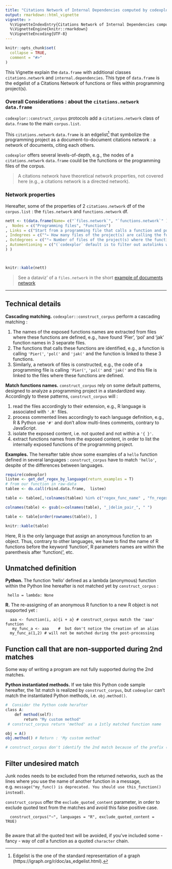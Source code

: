 ```yaml
---
title: "Citations Network of Internal Dependencies computed by codexplor"
output: rmarkdown::html_vignette
vignette: >
  %\VignetteIndexEntry{Citations Network of Internal Dependencies computed by codexplor}
  %\VignetteEngine{knitr::rmarkdown}
  %\VignetteEncoding{UTF-8}
---
```


```r
knitr::opts_chunk$set(
  collapse = TRUE,
  comment = "#>"
)
```

This Vignette explain the `data.frame` with additional classes `citations.network` and `internal.dependencies`. This type of `data.frame` is the edgelist of a Citations Network of functions or files within programming project(s).  


### Overall Considerations : about the `citations.network` `data.frame` 
`codexplor::construct_corpus` protocols add a `citations.network` class of `data.frame` to the main `corpus.list`. 

This `citations.network` `data.frame` is an edgelist^[Edgelist is the one of the standard representation of a graph (https://igraph.org/r/doc/as_edgelist.html).] that symbolize the programming project as a document-to-document citations network : a network of documents, citing each others. 

`codexplor` offers several levels-of-depth, e.g., the nodes of a `citations.network` `data.frame` could be the functions or the programming files of the corpus.

> A citations network have theoretical network properties, not covered here (e.g., a citations network is a directed network). 

### Network properties
Hereafter, some of the properties of 2 `citations.network` df of the `corpus.list` : the `files.network` and `functions.network` df.

```r
nett <- t(data.frame(Name= c("`files.network`", "`functions.network`" )
,  Nodes = c("Programming files", "Functions")
, Links = c("Start from a programming file that calls a function and point to the programming file where the function is defined", "Start from a function that call another function and point to this 2nd function")
, Indegrees = c("°← How many files of the project(s) are calling the function(s) defined in this file", "°← How many functions of the project(s) are calling this function" )
, Outdegrees = c("°→ Number of files of the project(s) where the functions used by this file are defined", "°→ How many functions of the project(s) are used by this function")
, Automentioning = c("(`codexplor` default is to filter out autolinks within files)" ,"Recursivity")
) )



knitr::kable(nett)
```

> See a dataviz' of a `files.network` in the short [example of documents network](https://clement-lvd.github.io/codexplor/articles/vignette_analyse_citations_network_from_project.html)

---

## Technical details

**Cascading matching.** `codexplor::construct_corpus` perform a cascading matching :

1. The names of the exposed functions names are extracted from files where these functions are defined, e.g., have found 'Pier', 'pol' and 'jak' function names in 3 separate files.
2. The functions that calls these functions are identified, e.g., a function is calling `'Pier('`, `'pol('` and `'jak('` and the function is linked to these 3 functions.
3. Similarly, a network of files is constructed, e.g., the code of a programming file is calling `'Pier('`, `'pol('` and `'jak('` and this file is linked to the files where these functions are defined.

**Match functions names.** `construct_corpus` rely on some default patterns, designed to analyze a programming project in a standardized way. 
Accordingly to these patterns, `construct_corpus` will :

1. read the files accordingly to their extension, e.g., R language is associated with `'.R'` files. 
2. process commented lines accordingly to each language definition, e.g., R & Python use `'#'` and don't allow multi-lines comments, contrary to JavaScript.
3. isolate the exposed content, i.e. not quoted and not within a `'{ }'`.
4. extract functions names from the exposed content, in order to list the internally exposed functions of the programming project.

**Examples.** The hereafter table show some examples of a `hello` function defined in several languages : `construct_corpus` have to match `'hello'`, despite of the differences between languages.

```r
require(codexplor)
listee <- get_def_regex_by_language(return_examples = T)
# from our function in raw-data
tablee <- do.call(rbind.data.frame,  listee) 

table <- tablee[,!colnames(tablee) %in% c("regex_func_name" , "fn_regex", "local_file_ext", "nested_codes")]

colnames(table) <- gsub(x=colnames(table), "_|delim_pair_", " ")

table <- table[order(rownames(table)), ]  

knitr::kable(table)

```

Here, R is the only language that assign an anonymous function to an object. Thus, contrary to other languages, we have to find the name of R functions before the keyword 'function', R parameters names are within the parenthesis after 'function(', etc. 

## Unmatched definition
**Python.** The function 'hello' defined as a lambda (anonymous) function within the Python line hereafter is not matched yet by `construct_corpus` :

     hello = lambda: None

**R.** The re-assigning of an anonymous R function to a new R object is not supported yet :
      
      aaa <- function(i, a){i + a} # construct_corpus match the 'aaa' function
       my_func_a <- aaa    #  but don't notice the creation of an alias
      my_func_a(1,2) # will not be matched during the post-processing 

<!-- **JS.** Another caveat unsupported - yet - is the 'hello' javascript function defined hereafter : -->

<!--      const hello = (a, b) => a + b; -->

## Function call that are non-supported during 2nd matches
Some way of writing a program are not fully supported during the 2nd matches.

**Python instantiated methods.** If we take this Python code sample hereafter, the 1st match is realized by `construct_corpus`, but `codexplor` can't match the instantiated Python methods, i.e. `obj.method()`.

```r
#  Consider the Python code herafter 
class A:
    def method(self):
        return "My custom method"
 # construct_corpus return 'method' as a 1stly matched function name

obj = A()
obj.method() # Return : 'My custom method'

# construct_corpus don't identify the 2nd match because of the prefix ("obj.")
```


## Filter undesired match
Junk nodes needs to be excluded from the returned networks, such as the lines where you use the name of another function in a message, e.g. `message("my_func() is deprecated. You should use this_function() instead)`. 

`construct_corpus` offer the `exclude_quoted_content` parameter, in order to exclude quoted text from the matches and avoid this false positive case.

      construct_corpus("~", languages = "R", exclude_quoted_content = TRUE) 
      
Be aware that all the quoted text will be avoided, if you've included some - fancy - way of *call* a function as a quoted `character` chain.


